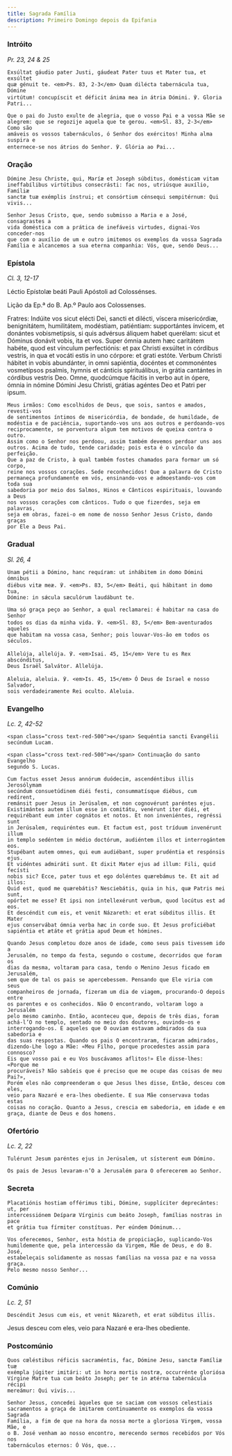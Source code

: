 ```yaml
---
title: Sagrada Família
description: Primeiro Domingo depois da Epifania
---
```


### Intróito

<em>Pr. 23, 24 & 25</em>

<div class="side-by-side not-content">

    Exsúltat gáudio pater Justi, gáudeat Pater tuus et Mater tua, et exsúltet
    quæ génuit te. <em>Ps. 83, 2-3</em> Quam dilécta tabernácula tua, Dómine
    virtútum! concupíscit et déficit ánima mea in átria Dómini. ℣. Gloria
    Patri...

    Que o pai do Justo exulte de alegria, que o vosso Pai e a vossa Mãe se
    alegrem: que se regozije aquela que te gerou. <em>Sl. 83, 2-3</em> Como são
    amáveis os vossos tabernáculos, ó Senhor dos exércitos! Minha alma suspira e
    enternece-se nos átrios do Senhor. ℣. Glória ao Pai...

</div>

### Oração

<div class="side-by-side not-content">

    Dómine Jesu Christe, qui, Maríæ et Joseph súbditus, domésticam vitam
    ineffabílibus virtútibus consecrásti: fac nos, utriúsque auxílio, Famíliæ
    sanctæ tuæ exémplis ínstrui; et consórtium cénsequi sempitérnum: Qui
    vivis...

    Senhor Jesus Cristo, que, sendo submisso a Maria e a José, consagrastes a
    vida doméstica com a prática de inefáveis virtudes, dignai-Vos conceder-nos
    que com o auxílio de um e outro imitemos os exemplos da vossa Sagrada
    Família e alcancemos a sua eterna companhia: Vós, que, sendo Deus...

</div>

### Epístola

<em>Cl. 3, 12-17</em>

<div class="side-by-side not-content">

Léctio Epístolæ beáti Pauli Apóstoli ad Colossénses.</span>

Lição da Ep.ª do B. Ap.º Paulo aos Colossenses.

  <span>
    Fratres: Indúite vos sicut elécti Dei, sancti et dilécti, víscera
    misericórdiæ, benignitátem, humilitátem, modéstiam, patiéntiam: supportántes
    ínvicem, et donántes vobismetípsis, si quis advérsus áliquem habet querélam:
    sicut et Dóminus donávit vobis, ita et vos. Super ómnia autem hæc caritátem
    habéte, quod est vínculum perfectiónis: et pax Christi exsúltet in córdibus
    vestris, in qua et vocáti estis in uno córpore: et grati estóte. Verbum
    Christi hábitet in vobis abundánter, in omni sapiéntia, docéntes et
    commonéntes vosmetípsos psalmis, hymnis et cánticis spirituálibus, in grátia
    cantántes in córdibus vestris Deo. Omne, quodcúmque fácitis in verbo aut in
    ópere, ómnia in nómine Dómini Jesu Christi, grátias agéntes Deo et Patri per
    ipsum.
 
    Meus irmãos: Como escolhidos de Deus, que sois, santos e amados, revesti-vos
    de sentimentos íntimos de misericórdia, de bondade, de humildade, de
    modéstia e de paciência, suportando-vos uns aos outros e perdoando-vos
    reciprocamente, se porventura algum tem motivos de queixa contra o outro.
    Assim como o Senhor nos perdoou, assim também devemos perdoar uns aos
    outros. Acima de tudo, tende caridade; pois esta é o vínculo da perfeição.
    Que a paz de Cristo, à qual também fostes chamados para formar um só corpo,
    reine nos vossos corações. Sede reconhecidos! Que a palavra de Cristo
    permaneça profundamente em vós, ensinando-vos e admoestando-vos com toda sua
    sabedoria por meio dos Salmos, Hinos e Cânticos espirituais, louvando a Deus
    nos vossos corações com cânticos. Tudo o que fizerdes, seja em palavras,
    seja em obras, fazei-o em nome de nosso Senhor Jesus Cristo, dando graças
    por Ele a Deus Pai.

</div>

### Gradual

<em>Sl. 26, 4</em>

<div class="side-by-side not-content">

    Unam pétii a Dómino, hanc requíram: ut inhábitem in domo Dómini ómnibus
    diébus vitæ meæ. ℣. <em>Ps. 83, 5</em> Beáti, qui hábitant in domo tua,
    Dómine: in sǽcula sæculórum laudábunt te.

    Uma só graça peço ao Senhor, a qual reclamarei: é habitar na casa do Senhor
    todos os dias da minha vida. ℣. <em>Sl. 83, 5</em> Bem-aventurados aqueles
    que habitam na vossa casa, Senhor; pois louvar-Vos-ão em todos os séculos.

    Allelúja, allelúja. ℣. <em>Isai. 45, 15</em> Vere tu es Rex abscónditus,
    Deus Israël Salvátor. Allelúja.

    Aleluia, aleluia. ℣. <em>Is. 45, 15</em> Ó Deus de Israel e nosso Salvador,
    sois verdadeiramente Rei oculto. Aleluia.

</div>

### Evangelho

<em>Lc. 2, 42-52</em>

<div class="side-by-side not-content">

    <span class="cross text-red-500">✠</span> Sequéntia sancti Evangélii
    secúndum Lucam.

    <span class="cross text-red-500">✠</span> Continuação do santo Evangelho
    segundo S. Lucas.

    Cum factus esset Jesus annórum duódecim, ascendéntibus illis Jerosólymam
    secúndum consuetúdinem diéi festi, consummatísque diébus, cum redírent,
    remánsit puer Jesus in Jerúsalem, et non cognovérunt paréntes ejus.
    Existimántes autem illum esse in comitátu, venérunt iter diéi, et
    requirébant eum inter cognátos et notos. Et non inveniéntes, regréssi sunt
    in Jerúsalem, requiréntes eum. Et factum est, post tríduum invenérunt illum
    in templo sedéntem in médio doctórum, audiéntem illos et interrogántem eos.
    Stupébant autem omnes, qui eum audiébant, super prudéntia et respónsis ejus.
    Et vidéntes admiráti sunt. Et dixit Mater ejus ad illum: Fili, quid fecísti
    nobis sic? Ecce, pater tuus et ego doléntes quærebámus te. Et ait ad illos:
    Quid est, quod me quærebátis? Nesciebátis, quia in his, quæ Patris mei sunt,
    opórtet me esse? Et ipsi non intellexérunt verbum, quod locútus est ad eos.
    Et descéndit cum eis, et venit Názareth: et erat súbditus illis. Et Mater
    ejus conservábat ómnia verba hæc in corde suo. Et Jesus proficiébat
    sapiéntia et ætáte et grátia apud Deum et hómines.

    Quando Jesus completou doze anos de idade, como seus pais tivessem ido a
    Jerusalém, no tempo da festa, segundo o costume, decorridos que foram os
    dias da mesma, voltaram para casa, tendo o Menino Jesus ficado em Jerusalém,
    sem que de tal os pais se apercebessem. Pensando que Ele viria com seus
    companheiros de jornada, fizeram um dia de viagem, procurando-O depois entre
    os parentes e os conhecidos. Não O encontrando, voltaram logo a Jerusalém
    pelo mesmo caminho. Então, aconteceu que, depois de três dias, foram
    achá-l’O no templo, sentado no meio dos doutores, ouvindo-os e
    interrogando-os. E aqueles que O ouviam estavam admirados da sua sabedoria e
    das suas respostas. Quando os pais O encontraram, ficaram admirados,
    dizendo-Lhe logo a Mãe: «Meu Filho, porque procedestes assim para connosco?
    Eis que vosso pai e eu Vos buscávamos aflitos!» Ele disse-lhes: «Porque me
    procuráveis? Não sabíeis que é preciso que me ocupe das coisas de meu Pai?»,
    Porém eles não compreenderam o que Jesus lhes disse, Então, desceu com eles,
    veio para Nazaré e era-lhes obediente. E sua Mãe conservava todas estas
    coisas no coração. Quanto a Jesus, crescia em sabedoria, em idade e em
    graça, diante de Deus e dos homens.

</div>

### Ofertório

<em>Lc. 2, 22</em>

<div class="side-by-side not-content">

    Tulérunt Jesum paréntes ejus in Jerúsalem, ut sísterent eum Dómino.

    Os pais de Jesus levaram-n’O a Jerusalém para O oferecerem ao Senhor.

</div>

### Secreta

<div class="side-by-side not-content">

    Placatiónis hostiam offérimus tibi, Dómine, supplíciter deprecántes: ut, per
    intercessiónem Deíparæ Vírginis cum beáto Joseph, famílias nostras in pace
    et grátia tua fírmiter constítuas. Per eúndem Dóminum...

    Vos oferecemos, Senhor, esta hóstia de propiciação, suplicando-Vos
    humildemente que, pela intercessão da Virgem, Mãe de Deus, e do B. José,
    estabeleçais solidamente as nossas famílias na vossa paz e na vossa graça.
    Pelo mesmo nosso Senhor...

</div>

### Comúnio

<em>Lc. 2, 51</em>

<div class="side-by-side not-content">

    Descéndit Jesus cum eis, et venit Názareth, et erat súbditus illis.

Jesus desceu com eles, veio para Nazaré e era-lhes obediente.</span>

</div>

### Postcomúnio

<div class="side-by-side not-content">

    Quos cœléstibus réficis sacraméntis, fac, Dómine Jesu, sanctæ Famíliæ tuæ
    exémpla júgiter imitári: ut in hora mortis nostræ, occurrénte gloriósa
    Vírgine Matre tua cum beáto Joseph; per te in ætérna tabernácula récipi
    mereámur: Qui vivis...

    Senhor Jesus, concedei àqueles que se saciam com vossos celestiais
    sacramentos a graça de imitarem continuamente os exemplos da vossa Sagrada
    Família, a fim de que na hora da nossa morte a gloriosa Virgem, vossa Mãe, e
    o B. José venham ao nosso encontro, merecendo sermos recebidos por Vós nos
    tabernáculos eternos: Ó Vós, que...

</div>
